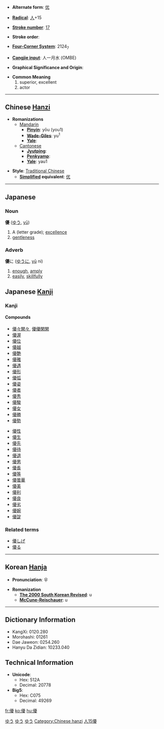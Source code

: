 * '''Alternate form''': [[优]]

* '''[[Wiktionary:Chinese radical index| Radical]]''': [[Wiktionary:Chinese radical index 人|人]]+15

* '''[[Wiktionary:Chinese total strokes index|Stroke number]]''': [[Wiktionary:Chinese total strokes index 17|17]]

* '''Stroke order''': 

* '''[[Wiktionary:Chinese four corner index|Four-Corner System]]''': 2124<sub>7</sub>

* '''[[Wiktionary:Chinese Cangjie index|Cangjie input]]''': 人一月水 (OMBE)

* '''Graphical Significance and Origin''': 

* '''Common Meaning'''
*#superior, excellent
*# actor


----

== Chinese [[Hanzi]] ==

* '''Romanizations'''
** [[Mandarin]]
*** '''[[Pinyin]]''': yōu (you1)
*** '''[[Wade-Giles]]''': yu<sup>1</sup>
*** '''[[Yale]]''': 
**[[Cantonese]]
***'''[[Jyutping]]''':
***'''[[Penkyamp]]''': 
***'''[[Yale]]''': yau1

* '''Style''': [[Traditional Chinese]] 
** '''[[Simplified Chinese|Simplified]] equivalent''': [[优]]


----

== Japanese ==
[[Category:Japanese language|ゆう]]
===Noun===
[[Category:Japanese nouns|ゆう]]
'''優''' ([[ゆう]], [[yū]])
# A (letter grade); [[excellence]]
# [[gentleness]]

===Adverb===
[[Category:Japanese adverbs|ゆう]]
'''優'''に ([[ゆう]]に, [[yū]] ni)
# [[enough]], [[amply]]
# [[easily]], [[skillfully]]

== Japanese [[Kanji]] ==
===Kanji===
{{kanji|[[ゆう]] ([[yū]]), [[う]] ([[u]])|[[やさしい]] ([[優しい]], [[yasashii]]), [[すぐれる]] ([[優れる]], [[sugureru]]), [[わざおぎ]] ([[wazaogi]])}}
====Compounds====
{{top}}
*[[優々閑々]], [[優優閑閑]]
*[[優渥]]
*[[優位]]
*[[優越]]
*[[優艶]]
*[[優雅]]
*[[優遇]]
*[[優形]]
*[[優弧]]
*[[優姿]]
*[[優者]]
*[[優秀]]
*[[優駿]]
*[[優女]]
*[[優勝]]
*[[優勢]]
{{mid}}
*[[優性]]
*[[優生]]
*[[優先]]
*[[優待]]
*[[優退]]
*[[優男]]
*[[優長]]
*[[優等]]
*[[優曇華]]
*[[優美]]
*[[優利]]
*[[優良]]
*[[優劣]]
*[[優婉]]
*[[優諚]]
{{bottom}}


===Related terms===
*[[優しげ]]
*[[優る]]

----

== Korean [[Hanja]] ==

* '''Pronunciation''': 우

* '''Romanization'''
** '''[[The 2000 South Korean Revised Romanization|The 2000 South Korean Revised]]''': u
** '''[[McCune-Reischauer]]''': u

----

== Dictionary Information ==

* KangXi: 0120.280
* Morohashi: 01261
* Dae Jaweon: 0254.260
* Hanyu Da Zidian: 10233.040

== Technical Information ==

* '''Unicode''':
** Hex: 512A
** Decimal: 20778
* '''Big5''':
** Hex: C075
** Decimal: 49269

[[Category:Chinese hanzi]]
[[Category:Japanese kanji|人15優]]

[[fr:優]]
[[ko:優]]
[[hu:優]]